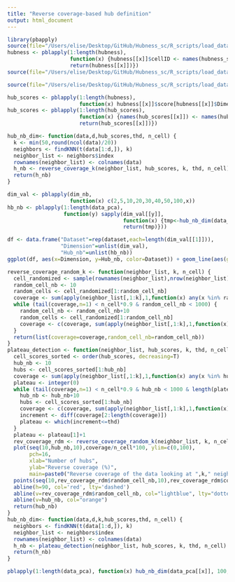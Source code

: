 ```yaml
---
title: "Reverse coverage-based hub definition"
output: html_document
---
```


```r
library(pbapply)
source(file="/Users/elise/Desktop/GitHub/Hubness_sc/R_scripts/load_data/hubness_load_write_data_duo.R")
hubness <- pblapply(1:length(hubness),
                    function(x) {hubness[[x]]$cellID <- names(hubness_scores_data[[x]][[1]][[1]]);
                    return(hubness[[x]])})
source(file="/Users/elise/Desktop/GitHub/Hubness_sc/R_scripts/load_data/load_counts_duo.R")

source(file="/Users/elise/Desktop/GitHub/Hubness_sc/R_scripts/load_data/load_functions.R")
```

```r
hub_scores <- pblapply(1:length(hubness),
                       function(x) hubness[[x]]$score[hubness[[x]]$Dimension==(cell_nb[x]-1) & hubness[[x]]$p==2 & hubness[[x]]$k==50])
hub_scores <- pblapply(1:length(hub_scores),
                       function(x) {names(hub_scores[[x]]) <- names(hubness_scores_data[[x]][[1]][[1]]);
                       return(hub_scores[[x]])})
```

```r
hub_nb_dim<- function(data,d,hub_scores,thd, n_cell) {
  k <- min(50,round(ncol(data)/20))
  neighbors <- findKNN(t(data[1:d,]), k)
  neighbor_list <- neighbors$index
  rownames(neighbor_list) <- colnames(data)
  h_nb <- reverse_coverage_k(neighbor_list, hub_scores, k, thd, n_cell)
  return(h_nb)
}
```

```r
dim_val <- pblapply(dim_nb,
                    function(x) c(2,5,10,20,30,40,50,100,x))
hb_nb <- pblapply(1:length(data_pca),
                  function(y) sapply(dim_val[[y]],
                                     function(x) {tmp<-hub_nb_dim(data_pca[[y]],x,hub_scores[[y]],1, cell_nb[y]);
                                     return(tmp)}))
```

```r
df <- data.frame("Dataset"=rep(dataset,each=length(dim_val[[1]])),
                 "Dimension"=unlist(dim_val),
                 "Hub_nb"=unlist(hb_nb))
ggplot(df, aes(x=Dimension, y=Hub_nb, color=Dataset)) + geom_line(aes(group=Dataset)) + geom_point()
```

```r
reverse_coverage_random_k <- function(neighbor_list, k, n_cell) {
  cell_randomized <- sample(rownames(neighbor_list),nrow(neighbor_list))
  random_cell_nb <- 10
  random_cells <- cell_randomized[1:random_cell_nb]
  coverage <- sum(apply(neighbor_list[,1:k],1,function(x) any(x %in% random_cells)))
  while (tail(coverage,n=1) < n_cell*0.9 & random_cell_nb < 1000) {
    random_cell_nb <- random_cell_nb+10
    random_cells <- cell_randomized[1:random_cell_nb]
    coverage <- c(coverage, sum(apply(neighbor_list[,1:k],1,function(x) any(x %in% random_cells))))
  }
  return(list(coverage=coverage,random_cell_nb=random_cell_nb))
}
plateau_detection <- function(neighbor_list, hub_scores, k, thd, n_cell) {
  cell_scores_sorted <- order(hub_scores, decreasing=T)
  hub_nb <- 10
  hubs <- cell_scores_sorted[1:hub_nb]
  coverage <- sum(apply(neighbor_list[,1:k],1,function(x) any(x %in% hubs)))/n_cell*100
  plateau <- integer(0)
  while (tail(coverage,n=1) < n_cell*0.9 & hub_nb < 1000 & length(plateau)==0) {
    hub_nb <- hub_nb+10
    hubs <- cell_scores_sorted[1:hub_nb]
    coverage <- c(coverage, sum(apply(neighbor_list[,1:k],1,function(x) any(x %in% hubs)))/n_cell*100)
    increment <- diff(coverage[2:length(coverage)])
    plateau <- which(increment<=thd)
  }
  plateau <- plateau[1]+1
  rev_coverage_rdm <- reverse_coverage_random_k(neighbor_list, k, n_cell)
  plot(seq(10,hub_nb,10),coverage/n_cell*100, ylim=c(0,100),
       pch=16,
       xlab="Number of hubs",
       ylab="Reverse coverage (%)",
       main=paste0("Reverse coverage of the data looking at ",k," neighbors"))
  points(seq(10,rev_coverage_rdm$random_cell_nb,10),rev_coverage_rdm$coverage/n_cell*100, col="lightblue", pch=3)
  abline(h=90, col='red', lty='dashed')
  abline(v=rev_coverage_rdm$random_cell_nb, col="lightblue", lty="dotted")
  abline(v=hub_nb, col="orange")
  return(hub_nb)
}
hub_nb_dim<- function(data,d,k,hub_scores,thd, n_cell) {
  neighbors <- findKNN(t(data[1:d,]), k)
  neighbor_list <- neighbors$index
  rownames(neighbor_list) <- colnames(data)
  h_nb <- plateau_detection(neighbor_list, hub_scores, k, thd, n_cell)
  return(h_nb)
}

pblapply(1:length(data_pca), function(x) hub_nb_dim(data_pca[[x]], 100, hub_scores[[x]], 0.01, cell_nb[x]))
```

